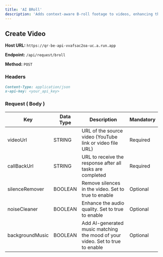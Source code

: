 ```yaml
---
title: 'AI BRoll'
description: 'Adds context-aware B-roll footage to videos, enhancing the visual appeal at appropriate times.Suitable for improving documentaries, presentations, or marketing videos.'
---
```


## Create Video

**Host URL:** `https://qr-be-api-vvafsac2oa-uc.a.run.app`

**Endpoint:** `/api/request/broll`

**Method:** `POST`

### Headers

```markdown
Content-Type: application/json
x-api-key: <your_api_key> 
```

### Request ( Body )



Key              | Data Type | Description                                                                       | Mandatory
-----------------|-----------|-----------------------------------------------------------------------------------|-----------
videoUrl         | STRING    | URL of the source video (YouTube link or video file URL)                            | Required
callBackUrl      | STRING    | URL to receive the response after all tasks are completed                          | Required
silenceRemover   | BOOLEAN   | Remove silences in the video. Set to true to enable                                 | Optional
noiseCleaner     | BOOLEAN   | Enhance the audio quality. Set to true to enable                                    | Optional
backgroundMusic  | BOOLEAN   | Add AI-generated music matching the mood of your video. Set to true to enable       | Optional

